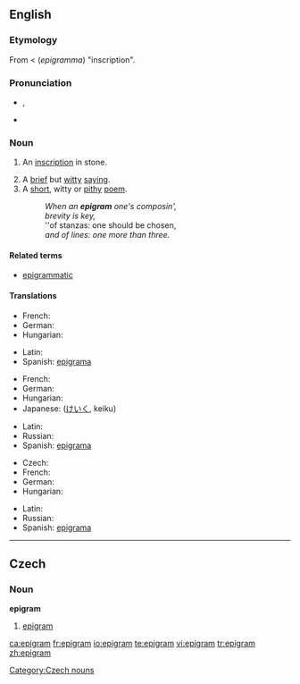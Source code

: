 {{was wotd|2007|November|28}}
==English==
{{wikipedia}}

===Etymology===
From {{etyl|la}} {{term|epigramma||lang=la}} < {{etyl|grc}}  (''epigramma'') "inscription".

===Pronunciation===
* {{a|RP|US}} {{IPA|/ˈɛpɪgɹæm/}}, {{SAMPA|/"EpIgr{m/}}
* {{audio|en-us-epigram.ogg|Audio (US)}}

===Noun===
{{en-noun}}

# {{obsolete}} An [[inscription]] in stone.
# A [[brief]] but [[witty]] [[saying]].
# A [[short]], witty or [[pithy]] [[poem]].
#: ''When an '''epigram''' one's composin',''
#: ''brevity is key,''
#: ''of stanzas: one should be chosen,
#: ''and of lines:  one more than three.''

====Related terms====
* [[epigrammatic]]

====Translations====
{{trans-top|inscription in stone}}
* French: {{t+|fr|épigramme|m}}
* German: {{t-|de|Epigramm|n}}
* Hungarian: {{t|hu|epigramma}}
{{trans-mid}}
* Latin: {{t+|la|epigramma}}
* Spanish: [[epigrama]] {{m}}
{{trans-bottom}}

{{trans-top|brief but witty saying}}
* French: {{t+|fr|épigramme|m}}
* German: {{t-|de|Epigramm|n}}
* Hungarian: {{t|hu|epigramma}}
* Japanese: {{Jpan|[[警句]]}} ([[けいく]], keiku)
{{trans-mid}}
* Latin: {{t+|la|epigramma}}
* Russian: {{t|ru|афоризм|m|tr=aforízm|sc=Cyrl}}
* Spanish: [[epigrama]] {{m}}
{{trans-bottom}}

{{trans-top|short, witty or pithy poem}}
* Czech: {{t-|cs|epigram|m}}
* French: {{t+|fr|épigramme|m}}
* German: {{t-|de|Epigramm|n}}
* Hungarian: {{t|hu|epigramma}}
{{trans-mid}}
* Latin: {{t+|la|epigramma}}
* Russian: {{t|ru|эпиграмма|f|tr=epigrámma|sc=Cyrl}}
* Spanish: [[epigrama]] {{m}}
{{trans-bottom}}

----

==Czech==

===Noun===
'''epigram''' {{m}}

# [[#English|epigram]]

[[Category:Czech nouns]]

[[ca:epigram]]
[[fr:epigram]]
[[io:epigram]]
[[te:epigram]]
[[vi:epigram]]
[[tr:epigram]]
[[zh:epigram]]